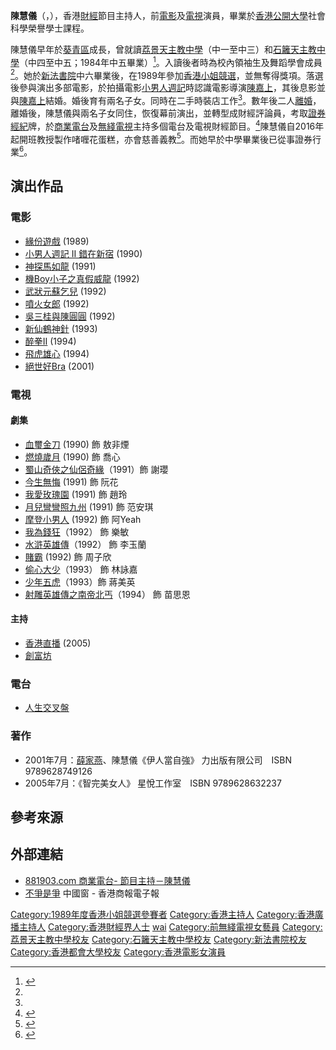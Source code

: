 {{Not|陳慧|陳慧嫻|陳慧珊|陳慧琳|陳慧敏|陳惠敏|陳慧玲|陳慧婷|陳慧心|陳慧坤}}
{{藝人
| 圖片 = 
| 姓名 = 陳慧儀
| 類型 = 節目主持
| 英文名 = Vindy Chan
| 羅馬拼音 = Chan Wai Yee
| 國籍 = {{CNHK}}
| 出生日期 = {{birth_date_and_age|1967|8|25}}
| 出生地點 = {{HKG-1959}}
| 出道日期 = 1989年
| 教育程度 = 本科
| 母校 = [[荔景天主教中學|荔景天主教中學]]<br>[[石籬天主教中學|石籬天主教中學]]<br>[[新法書院|新法書院]]<ref>{{cite web |url=http://www.881903.com/Page/ZH-TW/DJ881_9.aspx |title=節目主持個人資料 |last= |first= |date= |website= |publisher=香港商業電台 |access-date=2019-03-11|quote=}}</ref>
| 配偶 = {{marriage|[[陳嘉上|陳嘉上]]|1994}}<ref>{{cite news | title=【父女戀開花結果】59歲陳嘉上娶29歲內地女星 傳為奉子成婚 | url=https://hd.stheadline.com/life/ent/realtime/1522140/ | format= | publisher=香港蘋果日報 | date=2019-06-13| accessdate=2019-06-18|quote= }}</ref>
| 兒女 = 兩名子女
| imdb = 0151153
| awards = 
| 電影 = 
| 電視劇 = 
| 網站 = [http://weibo.com/1730106470 陳慧儀的微博]
}}

'''陳慧儀'''（{{lang-en|Vindy Chan Wai Yee}}，{{bd|1967年|8月25日|catIdx=C陳}}），香港[[財經|財經]]節目主持人，前[[電影|電影]]及[[電視|電視]]演員，畢業於[[香港公開大學|香港公開大學]]社會科學榮譽學士課程。

陳慧儀早年於[[葵青區|葵青區]]成長，曾就讀[[荔景天主教中學|荔景天主教中學]]（中一至中三）和[[石籬天主教中學|石籬天主教中學]]（中四至中五；1984年中五畢業）<ref name="星星相識">{{Cite web |url=http://www.slc.edu.hk/CustomPage/42/old/year/source/high/1996/1996-08.jpg |title=校報《臻》第8期〈星星相識〉，1996年 |accessdate=2019-06-18 |archive-date=2019-06-18 |archive-url=https://web.archive.org/web/20190618082605/http://www.slc.edu.hk/CustomPage/42/old/year/source/high/1996/1996-08.jpg |dead-url=no }}</ref>。入讀後者時為校內領袖生及舞蹈學會成員<ref name="星星相識" />。她於[[新法書院|新法書院]]中六畢業後，在1989年參加[[香港小姐競選|香港小姐競選]]，並無奪得獎項。落選後參與演出多部電影，於拍攝電影[[小男人週記|小男人週記]]時認識電影導演[[陳嘉上|陳嘉上]]，其後息影並與[[陳嘉上|陳嘉上]]結婚。婚後育有兩名子女。同時在二手時裝店工作<ref name="星星相識" />。數年後二人[[離婚|離婚]]，離婚後，陳慧儀與兩名子女同住，恢復幕前演出，並轉型成財經評論員，考取[[證券經紀|證券經紀]]牌，於[[商業電台|商業電台]]及[[無綫電視|無綫電視]]主持多個電台及電視財經節目。<ref>{{cite news | title=陳慧儀做形象代言人 | url=http://www.singtao.com/archive/fullstory.asp?andor=or&year1=2000&month1=4&day1=5&year2=2000&month2=4&day2=5&category=all&id=20000405f08&keyword1=&keyword2= | format= | publisher=星島日報 | date=2000-04-05| accessdate=2019-06-18|quote= }}</ref>陳慧儀自2016年起開班教授製作啫喱花蛋糕，亦會慈善義教<ref>{{cite news | title=陳慧儀放棄高薪財經主持開舖賣啫喱花 從學習找到生活樂趣 | url=https://topick.hket.com/article/2006956/%E9%99%B3%E6%85%A7%E5%84%80%E6%94%BE%E6%A3%84%E9%AB%98%E8%96%AA%E8%B2%A1%E7%B6%93%E4%B8%BB%E6%8C%81%E9%96%8B%E8%88%96%E8%B3%A3%E5%95%AB%E5%96%B1%E8%8A%B1%E3%80%80%E5%BE%9E%E5%AD%B8%E7%BF%92%E6%89%BE%E5%88%B0%E7%94%9F%E6%B4%BB%E6%A8%82%E8%B6%A3 | format= | publisher=經濟日報 | date=2018-02-09| accessdate=2019-06-18|quote= }}</ref>。而她早於中學畢業後已從事證券行業<ref>{{cite news | title=【財經人物】陳慧儀跳出財經圈 改行整餅 | url=https://hk.finance.appledaily.com/finance/realtime/article/20181018/58805387 | format= | publisher=香港蘋果日報 | date=2018-10-18 | accessdate=2019-06-18|quote= }}</ref>。

==演出作品==
===電影===
*[[緣份遊戲|緣份遊戲]] (1989)  	   	 
*[[小男人週記_II_錯在新宿|小男人週記 II 錯在新宿]] (1990) 	  	 
*[[神探馬如龍|神探馬如龍]] (1991) 	  	 
*[[機Boy小子之真假威龍|機Boy小子之真假威龍]] (1992) 	  	 
*[[武狀元蘇乞兒|武狀元蘇乞兒]] (1992) 	  	 
*[[噴火女郎|噴火女郎]] (1992) 	  	 
*[[吳三桂與陳圓圓|吳三桂與陳圓圓]] (1992) 	  	 
*[[新仙鶴神針|新仙鶴神針]] (1993) 	  	 
*[[醉拳|醉拳]]II (1994) 	  	 
*[[飛虎雄心|飛虎雄心]] (1994) 	  	 
*[[絕世好Bra|絕世好Bra]] (2001)

===電視===
====劇集====
*[[血璽金刀|血璽金刀]] (1990) 飾 敖非煙
*[[燃燒歲月|燃燒歲月]] (1990) 飾 喬心
*[[蜀山奇俠之仙侶奇緣|蜀山奇俠之仙侶奇緣]]（1991）飾 謝瓔
*[[今生無悔_(香港電視劇)|今生無悔]] (1991) 飾 阮花
*[[我愛玫瑰園|我愛玫瑰園]] (1991) 飾 趙玲
*[[月兒彎彎照九州|月兒彎彎照九州]] (1991) 飾 范安琪
*[[摩登小男人|摩登小男人]] (1992) 飾 阿Yeah
*[[我為錢狂|我為錢狂]]（1992） 飾 樂敏 
*[[水滸英雄傳|水滸英雄傳]]（1992） 飾 李玉蘭
*[[賭霸_(電視劇)|賭霸]] (1992) 飾 周子欣
*[[偷心大少|偷心大少]]（1993） 飾 林詠嘉
*[[少年五虎|少年五虎]]（1993）飾 蔣美英
*[[射雕英雄傳之南帝北丐|射雕英雄傳之南帝北丐]]（1994） 飾 苗思恩

====主持====
*[[香港直播|香港直播]] (2005)
*[[創富坊|創富坊]]

===電台===
*[[人生交叉盤|人生交叉盤]]
===著作===
*2001年7月：[[薛家燕|薛家燕]]、陳慧儀《伊人當自強》 力出版有限公司　ISBN 9789628749126
*2005年7月：《智完美女人》 星悅工作室　ISBN 9789628632237

==參考來源==
{{reflist}}

==外部連結==
*[http://www.881903.com/Page/ZH-TW/DJ881_9.aspx 881903.com 商業電台- 節目主持－陳慧儀]
*[http://www.cnwnc.com/content/2008-09/14/content_2153175.htm 不爭是爭]{{dead link|date=2018年5月 |bot=InternetArchiveBot |fix-attempted=yes }} 中國窗 - 香港商報電子報

{{DEFAULTSORT:Chan}}

[[Category:1989年度香港小姐競選參賽者|Category:1989年度香港小姐競選參賽者]]
[[Category:香港主持人|Category:香港主持人]]
[[Category:香港廣播主持人|Category:香港廣播主持人]]
[[Category:香港財經界人士|Category:香港財經界人士]]
[[Category:陳姓|wai]]
[[Category:前無綫電視女藝員|Category:前無綫電視女藝員]]
[[Category:荔景天主教中學校友|Category:荔景天主教中學校友]]
[[Category:石籬天主教中學校友|Category:石籬天主教中學校友]]
[[Category:新法書院校友|Category:新法書院校友]]
[[Category:香港都會大學校友|Category:香港都會大學校友]]
[[Category:香港電影女演員|Category:香港電影女演員]]